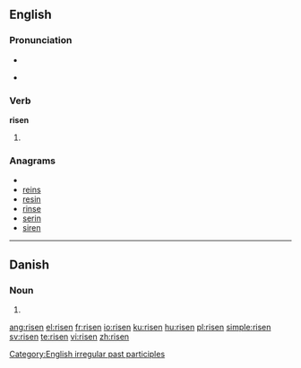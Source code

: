 ==English==

===Pronunciation===
* {{IPA|/ˈɻɪzən/}}
* {{audio|en-us-risen.ogg|Audio (US)}}
*: {{rhymes|ɪzən}}

===Verb===
'''risen'''

# {{past participle of|[[rise]]}}

===Anagrams===
* {{alphagram|einrs}}
* [[reins#English|reins]]
* [[resin#English|resin]]
* [[rinse#English|rinse]]
* [[serin#English|serin]]
* [[siren#English|siren]]

[[Category:English irregular past participles]]

----

==Danish==

===Noun===
{{infl|da|noun form|g=c}}

# {{form of|singular definite|ris|lang=Danish}}

[[ang:risen]]
[[el:risen]]
[[fr:risen]]
[[io:risen]]
[[ku:risen]]
[[hu:risen]]
[[pl:risen]]
[[simple:risen]]
[[sv:risen]]
[[te:risen]]
[[vi:risen]]
[[zh:risen]]